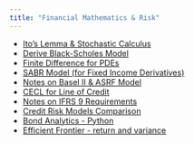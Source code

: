 ```yaml
---
title: "Financial Mathematics & Risk"
---
```


* [Ito's Lemma & Stochastic Calculus](ItoLemma.html) 
* [Derive Black-Scholes Model](BSM.html)  
* [Finite Difference for PDEs](FiniteDifferencesPDE.html)  
* [SABR Model (for Fixed Income Derivatives)](SABR.html)  
* [Notes on Basel II & ASRF Model](ASRF.html)  
* [CECL for Line of Credit](CECL_LOC.html) 
* [Notes on IFRS 9 Requirements](IFRS9.html) 
* [Credit Risk Models Comparison](CreditRiskModels.html)  
* [Bond Analytics - Python](BondAnalytics.html) 
* [Efficient Frontier - return and variance](EfficientFrontier.html)    

